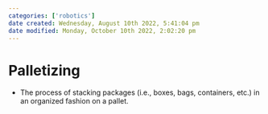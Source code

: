 ```yaml
---
categories: ['robotics']
date created: Wednesday, August 10th 2022, 5:41:04 pm
date modified: Monday, October 10th 2022, 2:02:20 pm
---
```


# Palletizing
- The process of stacking packages (i.e., boxes, bags, containers, etc.) in an organized fashion on a pallet.



